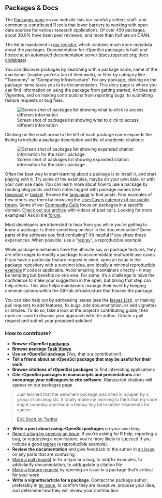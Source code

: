 ## Packages & Docs {#packages}

The [Packages page](https://ropensci.org/packages/) on our website lists our carefully vetted, staff- and community-contributed R tools that lower barriers to working with open data sources for various research applications. Of over 400 packages, about 30.0% have been peer reviewed, and more than half are on CRAN. 

The list is maintained in [our registry](https://github.com/ropensci/roregistry), which contains much more metadata about the packages. Documentation for rOpenSci packages is built and hosted at an automated documentation server ([docs.ropensci.org](https://docs.ropensci.org/); docs [codebase](https://github.com/ropensci/docs)).

You can discover packages by searching with a package name, name of the maintainer (maybe you’re a fan of their work), or filter by category like “Taxonomy” or “Computing Infrastructure”. For any package, clicking on the package name takes you to its documentation. This docs page is where you can find information on using the package from getting started, Articles and Vignettes, and on making contributions from reporting bugs, to submitting feature requests or bug fixes. 

![Screen shot of packages list showing what to click to access different information](images/packages1.png "Screen shot of packages list showing what to click to access different information")

Clicking on the small arrow to the left of each package name expands the listing to include a package description and list of academic citations:

![Screen shot of packages list showing expanded citation information for the skimr package](images/packages2.png "Screen shot of packages list showing expanded citation information for the skimr package")

Often the best way to start learning about a package is to install it, and start playing with it. Try some of the examples, maybe on your own data, or with your own use case. You can learn more about how to use a package by reading blog posts and tech notes tagged with package names (like [tesseract](https://ropensci.org/tags/tesseract/) or [taxize](https://ropensci.org/tags/taxize/)). Browse the [tags page](https://ropensci.org/tags/) to find posts. Find examples of how others use them by browsing the [UsesCases category of our public forum](#usecases). Some of our [Community Calls](#commcalls) focus on packages in a specific domain. [Check out our archive](https://ropensci.org/commcalls/) with videos of past calls. Looking for more examples? Ask in the [forum](#channels-forum). 

Most developers are interested to hear from you while you’re getting to know a package. Is there something unclear in the documentation? Some parts of the software you find confusing? It’s helpful if you share these experiences. When possible, use a “[reprex](https://reprex.tidyverse.org/articles/reprex-dos-and-donts.html)”, a reproducible example.

While package maintainers have the ultimate say on package features, they are often eager to modify a package to accommodate real world use cases. If you have a particular feature request in mind, open an issue in the package repository with a succinct idea, and ideally a minimal [reproducible example](https://reprex.tidyverse.org/articles/reprex-dos-and-donts.html) if code is applicable. Avoid emailing maintainers directly - it may be tempting but benefits no one else. For some, it’s a challenge to have the confidence to make your suggestion in the open, but taking that step can help others. This also helps maintainers manage their work by keeping communications within the GitHub infrastructure that houses the package.

You can also help out by addressing issues (see the [Issues List](#issues)), or making pull requests to add features, fix bugs, add documentation, or add vignettes or articles. To do so, take a look at the project’s contributing guide, then open an issue to discuss your approach with the author. Create a pull request and submit your proposed solution!


### How to contribute?

<!-- 
COMMENT:
FOR BROWSING CITATIONS - STEF screenshot "see citations". clicking in pkgs list is the only place to see them I think. MAELLE some work in roweb3 to have a citations page
FOR CITING - STEF we need to decide where to point for citations info. SCOTT if we have a citations page on the new website, the top of that page would be a good place for this. for now maybe give a brief eg? 
-->

*   **Browse rOpenSci [packages](https://ropensci.org/packages/)**
*   **Browse package [Task Views](#taskviews)**
*   **Use an rOpenSci package** (Yes, that is a contribution!)
*   **Tell a friend about an rOpenSci package that may be useful for their work**
*   **Browse citations of rOpenSci packages** to find interesting applications
*   **Cite rOpenSci packages in manuscripts and presentations** and **encourage your colleagues to cite software**. Manuscript citations will appear on our packages page.

> Just learned that the webchem package was cited in a paper by a group of oncologists. It totally made my morning to think that my code might someday contribute a teensy tiny bit to better treatments for cancer.
> 
> [Eric Scott on Twitter](https://twitter.com/LeafyEricScott/status/1273605411577442304) 

*   **Write a post about using rOpenSci packages** on your own blog
*   [Report a bug by opening an issue](#channels-github). If you’re asking for R help, reporting a bug, or requesting a new feature, you’re more likely to succeed if you include a good [reprex](https://reprex.tidyverse.org/articles/reprex-dos-and-donts.html) (a reproducible example).
*   **Review the documentation** and give feedback to the author in [an issue](#channels-github) on any parts that are confusing
*   [Make a pull request](#channels-github) to fix a typo or a bug, to add/fix examples, to add/clarify documentation, to add/update a citation file
*   [Make a feature request](#channels-github) by opening an issue in a package that’s critical for your work
*   **Write a vignette/article for a package**. Contact the package author, preferably in [an issue](#channels-github), to confirm they are receptive, propose your idea, and determine how they will review your contribution.
